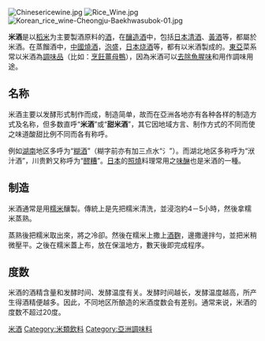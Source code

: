 {{globalize|time=2012-01-07T18:09:40+00:00}}
[[File:Chinesericewine.jpg|thumb]]
[[File:Rice_Wine.jpg|thumb]]
[[File:Korean_rice_wine-Cheongju-Baekhwasubok-01.jpg|thumb]]

'''米酒'''是以[[稻米|稻米]]为主要製酒原料的[[酒|酒]]，在[[釀造酒|釀造酒]]中，包括[[日本清酒|日本清酒]]、[[黃酒|黃酒]]等，都屬於米酒。在蒸餾酒中，[[中國燒酒|中國燒酒]]，[[泡盛|泡盛]]，[[日本烧酒|日本烧酒]]等，都有以米酒製成的。[[東亞|東亞]]菜系常以米酒為[[料酒|調味品]]（比如：[[烹飪|烹飪]][[薑母鴨|薑母鴨]]），因為米酒可以[[去腥|去除魚腥味]]和用作調味用途。

== 名称 ==
米酒主要以发酵形式制作而成，制造简单，故而在亞洲各地亦有各种各样的制造方式及名称，但多数直呼“'''米酒'''”或“'''甜米酒'''”，其它因地域方言、制作方式的不同而使之味道酸甜比例不同而各有称呼。

例如[[湖南|湖南]]地区多呼为“[[糊酒|糊酒]]”（糊字前亦有加三点水“氵”）。而湖北地区多称呼为“洑汁酒”，川贵黔又称呼为“[[醪糟|醪糟]]”。[[日本|日本]]的[[照燒|照燒]]料理常用之[[味醂|味醂]]也是米酒的一種。

== 制造 ==
米酒通常是用[[糯米|糯米]]釀製。傳統上是先把糯米清洗，並浸泡約4－5小時，然後拿糯米蒸熟。

蒸熟後把糯米取出來，將之冷卻。然後在糯米上撒上[[酒麴|酒麴]]，邊撒邊拌勻，並把米稍微壓平。之後在糯米蓋上布，放在保溫地方，數天後即完成程序。

== 度数 ==
米酒的酒精含量和发酵时间、发酵温度有关。发酵时间越长，发酵温度越高，所产生得酒精便越多。因此，不同地区所酿造的米酒度数会有差别。通常来说，米酒的度数不超过20度。

{{華夏酒文化}}
[[Category:米酒|米酒]]
[[Category:米類飲料|Category:米類飲料]]
[[Category:亞洲調味料|Category:亞洲調味料]]